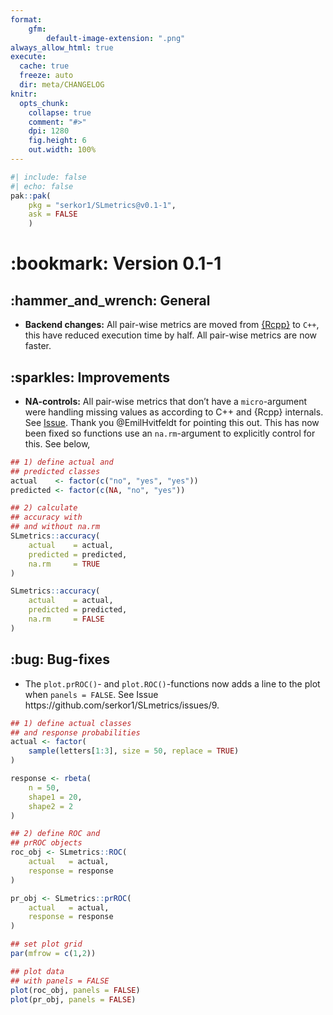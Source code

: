 ```yaml
---
format:
    gfm:
        default-image-extension: ".png"
always_allow_html: true
execute:
  cache: true
  freeze: auto
  dir: meta/CHANGELOG
knitr:
  opts_chunk:
    collapse: true
    comment: "#>"
    dpi: 1280
    fig.height: 6
    out.width: 100%
---
```


```r
#| include: false
#| echo: false
pak::pak(
    pkg = "serkor1/SLmetrics@v0.1-1", 
    ask = FALSE
    )
```

# :bookmark: Version 0.1-1

## :hammer_and_wrench: General

* **Backend changes:** All pair-wise metrics are moved from [{Rcpp}](https://github.com/RcppCore/Rcpp) to `C++`, this have reduced execution time by half. All pair-wise metrics are now faster.

## :sparkles: Improvements

* **NA-controls:** All pair-wise metrics that don't have a `micro`-argument were handling missing values as according to C++ and {Rcpp} internals. See [Issue](https://github.com/serkor1/SLmetrics/issues/8). Thank you @EmilHvitfeldt for pointing this out. This has now been fixed so functions use an `na.rm`-argument to explicitly control for this. See below,

```r
## 1) define actual and
## predicted classes
actual    <- factor(c("no", "yes", "yes"))
predicted <- factor(c(NA, "no", "yes"))

## 2) calculate
## accuracy with
## and without na.rm
SLmetrics::accuracy(
    actual    = actual,
    predicted = predicted,
    na.rm     = TRUE
)

SLmetrics::accuracy(
    actual    = actual,
    predicted = predicted,
    na.rm     = FALSE
)
```

## :bug: Bug-fixes

* The `plot.prROC()`- and `plot.ROC()`-functions now adds a line to the plot when `panels = FALSE`. See Issue https://github.com/serkor1/SLmetrics/issues/9.

```r
## 1) define actual classes
## and response probabilities
actual <- factor(
    sample(letters[1:3], size = 50, replace = TRUE)
)

response <- rbeta(
    n = 50,
    shape1 = 20,
    shape2 = 2
)

## 2) define ROC and
## prROC objects
roc_obj <- SLmetrics::ROC(
    actual   = actual,
    response = response 
)

pr_obj <- SLmetrics::prROC(
    actual   = actual,
    response = response 
)
```

```r
## set plot grid
par(mfrow = c(1,2))

## plot data
## with panels = FALSE
plot(roc_obj, panels = FALSE)
plot(pr_obj, panels = FALSE)
```